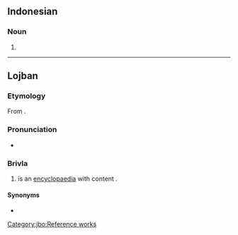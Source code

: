 {{also|ènsiklopèdia}}
==Indonesian==

===Noun===
{{id-noun}}

# {{l|en|encyclopedia}}

----

==Lojban==

===Etymology===
From {{etyl|en|jbo}} {{m|en|encyclopaedia}}.

===Pronunciation===
* {{IPA|/ˈensiklopedia/|lang=jbo}}

===Brivla===
{{jbo-fuhivla}}

# {{sumti|1}} is an [[encyclopaedia]] with content {{sumti|2}}.

====Synonyms====
* {{l|jbo|vricyjuncku}}

[[Category:jbo:Reference works]]